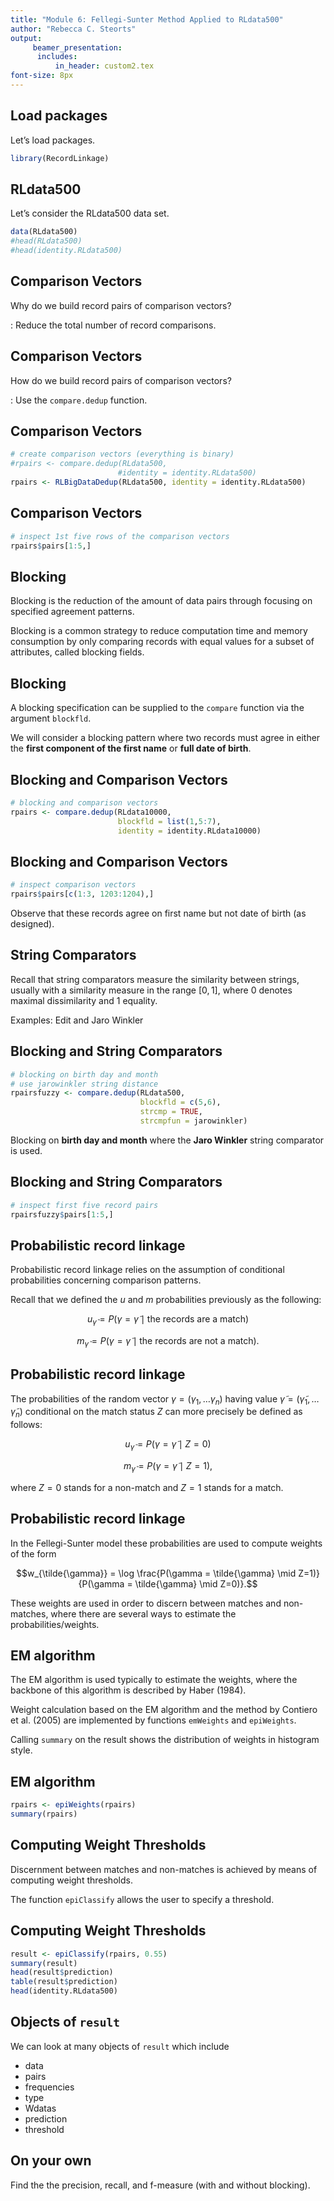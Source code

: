 ```yaml
---
title: "Module 6: Fellegi-Sunter Method Applied to RLdata500"
author: "Rebecca C. Steorts"
output: 
     beamer_presentation:
      includes: 
          in_header: custom2.tex
font-size: 8px
---
```



 


## Load packages

Let's load packages. 

```r
library(RecordLinkage)
```



## RLdata500

Let's consider the RLdata500 data set. 

```r
data(RLdata500)
#head(RLdata500)
#head(identity.RLdata500)
```

## Comparison Vectors

Why do we build record pairs of comparison vectors? 

\textbf{Answer}: Reduce the total number of record comparisons.

## Comparison Vectors

How do we build record pairs of comparison vectors?

\vspace*{1em}

\textbf{Answer}: Use the `compare.dedup` function. 

## Comparison Vectors


```r
# create comparison vectors (everything is binary)
#rpairs <- compare.dedup(RLdata500, 
                        #identity = identity.RLdata500)
rpairs <- RLBigDataDedup(RLdata500, identity = identity.RLdata500)
```

## Comparison Vectors 

\footnotesize
```r
# inspect 1st five rows of the comparison vectors
rpairs$pairs[1:5,]
```


## Blocking

Blocking is the reduction of the amount of data pairs through focusing on specified agreement patterns.

Blocking is a common strategy to reduce computation time and memory consumption by only comparing records with equal values for a subset of attributes, called blocking fields. 

## Blocking

A blocking specification can be supplied to the `compare` function via the argument `blockfld`. 

We will consider a blocking pattern where two records must agree in either the **first component of the first name** or **full date of birth**.

## Blocking and Comparison Vectors

```r
# blocking and comparison vectors
rpairs <- compare.dedup(RLdata10000, 
                        blockfld = list(1,5:7),
                        identity = identity.RLdata10000)
```

## Blocking and Comparison Vectors

\footnotesize
```r
# inspect comparison vectors
rpairs$pairs[c(1:3, 1203:1204),]
```


Observe that these records agree on first name but not date of birth (as designed).

## String Comparators

Recall that string comparators measure the similarity between strings, usually with a similarity measure in
the range $[0,1],$ where 0 denotes maximal dissimilarity and 1 equality.

Examples: Edit and Jaro Winkler 

## Blocking and String Comparators

```r
# blocking on birth day and month
# use jarowinkler string distance
rpairsfuzzy <- compare.dedup(RLdata500, 
                             blockfld = c(5,6), 
                             strcmp = TRUE,
                             strcmpfun = jarowinkler)

```

Blocking on **birth day and month** where the **Jaro Winkler** string comparator is used.  

## Blocking and String Comparators

\footnotesize
```r
# inspect first five record pairs 
rpairsfuzzy$pairs[1:5,]
```


## Probabilistic record linkage

Probabilistic record linkage relies on the assumption of
conditional probabilities concerning comparison patterns.

Recall that we defined the $u$ and $m$ probabilities previously as the following: 



$$u_{\tilde{\gamma}} = P(\gamma = \tilde{\gamma} \mid \text{the records are a match})$$

$$m_{\tilde{\gamma}} = P(\gamma = \tilde{\gamma} \mid \text{the records are not a match}).$$

## Probabilistic record linkage

The probabilities of the random vector $\gamma = (\gamma_1, \ldots \gamma_n)$
having value $\tilde{\gamma} = (\tilde{\gamma}_1, \ldots \tilde{\gamma}_n)$ conditional on the match status $Z$ can more precisely be defined as follows:



$$u_{\tilde{\gamma}} = P(\gamma = \tilde{\gamma} \mid Z=0)$$

$$m_{\tilde{\gamma}} = P(\gamma = \tilde{\gamma} \mid Z=1),$$

where $Z=0$ stands for a non-match and $Z=1$ stands for a match. 

## Probabilistic record linkage

In the Fellegi-Sunter model these probabilities are used to compute weights of the form

$$w_{\tilde{\gamma}} = \log \frac{P(\gamma = \tilde{\gamma} \mid Z=1)}{P(\gamma = \tilde{\gamma} \mid Z=0)}.$$

These weights are used in order to discern between matches and non-matches, where there are several ways to estimate the probabilities/weights.

## EM algorithm


The EM algorithm is used typically to estimate the weights, where the backbone of this algorithm is described by Haber (1984).

Weight calculation based on the EM algorithm and the method by Contiero et al. (2005) are implemented by functions `emWeights` and `epiWeights`.

Calling `summary` on the result shows the distribution of weights in histogram style. 

## EM algorithm

\footnotesize
```r
rpairs <- epiWeights(rpairs)
summary(rpairs)
```

## Computing Weight Thresholds

Discernment between matches and non-matches is achieved by means of computing weight thresholds.

The function `epiClassify` allows the user to specify a threshold. 

## Computing Weight Thresholds

\tiny
```r
result <- epiClassify(rpairs, 0.55)
summary(result)
head(result$prediction)
table(result$prediction)
head(identity.RLdata500)
```

## Objects of `result`

We can look at many objects of `result` which include

- data
- pairs
- frequencies
- type 
- Wdatas
- prediction
- threshold

## On your own

Find the the precision, recall, and f-measure (with and without blocking). 





<!-- ## Evaluation Metrics -->

<!-- \footnotesize -->

<!-- ```{r} -->
<!-- fileDir <- "datasets/" -->
<!-- file.name <- "RLdata10000.csv" -->
<!-- filesDf <- read.csv(paste0(fileDir,file.name), na.strings=c("NA"),  -->
<!--                      stringsAsFactors = FALSE, colClasses = "character") -->

<!-- # ------------------------------- Configuration ------------------------------ # -->
<!-- linkingFields    <- c("fname_c1", "lname_c1", "by", "bm", "bd") -->
<!-- strLinkingFields <- c("fname_c1", "lname_c1") -->
<!-- blockPasses      <- list(c("by"), c("bm", "bd")) -->
<!-- recIdField       <- "rec_id" -->
<!-- entIdField       <- "ent_id" -->
<!-- strDist          <- "levenshtein" -->
<!-- strCutoff        <- 0.70 -->
<!-- dataName         <- "RLdata10000" -->
<!-- threshold        <- -10.0 -->
<!-- sampleSize       <- c(5, 50) # This give 100 data points -->
<!-- ``` -->

<!-- ## Evaluation Metrics -->

<!-- \footnotesize -->
<!-- ```{r, message=FALSE, warning=FALSE} -->
<!-- library(ff) -->
<!-- library(ffbase) # https://github.com/edwindj/ffbase -->
<!-- source("fs-code/runFS.R") -->
<!-- runFS(filesDf, linkingFields, strLinkingFields, recIdField, entIdField, blockPasses,  -->
<!--       strDist, strCutoff, dataName, threshold) -->
<!-- ``` -->

<!-- ## Evaluation Metrics -->

<!-- \footnotesize -->
<!-- ```{r, message=FALSE, warning=FALSE} -->
<!-- source("fs-code/evaluationMetrics.R") -->
<!-- source("fs-code/evaluate.R") -->
<!-- evaluate(filesDf, linkingFields, strLinkingFields, recIdField,  -->
<!--          entIdField, blockPasses, strDist, strCutoff, dataName,  -->
<!--          threshold, sampleSize) -->

<!-- ``` -->
